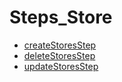 
# Steps\_Store

- [createStoresStep](../../functions/core_flows.createStoresStep/page.mdx)
- [deleteStoresStep](../../functions/core_flows.deleteStoresStep/page.mdx)
- [updateStoresStep](../../functions/core_flows.updateStoresStep/page.mdx)
